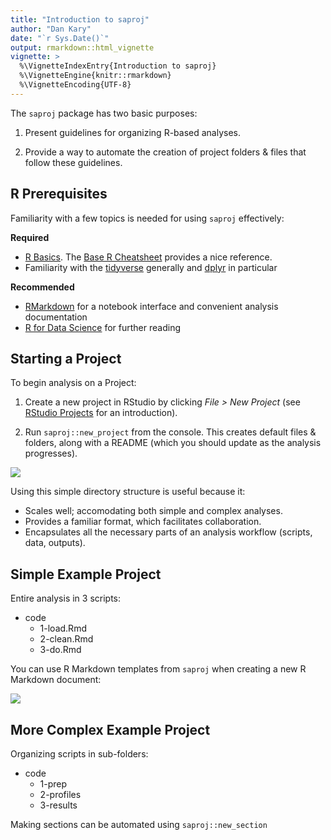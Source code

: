 ```yaml
---
title: "Introduction to saproj"
author: "Dan Kary"
date: "`r Sys.Date()`"
output: rmarkdown::html_vignette
vignette: >
  %\VignetteIndexEntry{Introduction to saproj}
  %\VignetteEngine{knitr::rmarkdown}
  %\VignetteEncoding{UTF-8}
---
```


The `saproj` package has two basic purposes:

1. Present guidelines for organizing R-based analyses.

2. Provide a way to automate the creation of project folders & files that follow these guidelines.

## R Prerequisites

Familiarity with a few topics is needed for using `saproj` effectively:

**Required**

- [R Basics](https://www.rstudio.com/online-learning/#R). The [Base R Cheatsheet](https://www.rstudio.com/wp-content/uploads/2016/10/r-cheat-sheet-3.pdf) provides a nice reference.
- Familiarity with the [tidyverse](https://blog.rstudio.org/2016/09/15/tidyverse-1-0-0/) generally and [dplyr](https://cran.rstudio.com/web/packages/dplyr/vignettes/introduction.html) in particular

**Recommended**

- [RMarkdown](http://rmarkdown.rstudio.com/lesson-1.html) for a notebook interface and convenient analysis documentation
- [R for Data Science](http://r4ds.had.co.nz/) for further reading

## Starting a Project

To begin analysis on a Project:

1. Create a new project in RStudio by clicking *File > New Project* (see [RStudio Projects](http://r4ds.had.co.nz/workflow-projects.html) for an introduction).

2. Run `saproj::new_project` from the console. This creates default files & folders, along with a README (which you should update as the analysis progresses).

![](new-project-files.png)

Using this simple directory structure is useful because it:

- Scales well; accomodating both simple and complex analyses.
- Provides a familiar format, which facilitates collaboration.
- Encapsulates all the necessary parts of an analysis workflow (scripts, data, outputs).

## Simple Example Project

Entire analysis in 3 scripts:

- code
    + 1-load.Rmd
    + 2-clean.Rmd
    + 3-do.Rmd
    
You can use R Markdown templates from `saproj` when creating a new R Markdown document:

![](rmarkdown-from-template.png)

## More Complex Example Project

Organizing scripts in sub-folders:

- code
    + 1-prep
    + 2-profiles
    + 3-results

Making sections can be automated using `saproj::new_section`
